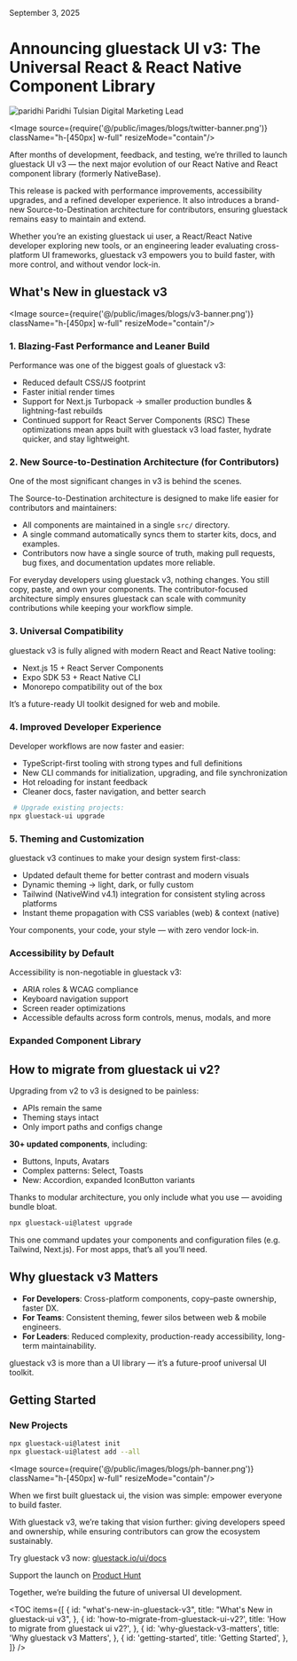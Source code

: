 
<Text className="text-sm pt-2">September 3, 2025</Text>

# Announcing gluestack UI v3: The Universal React & React Native Component Library

<HStack className="gap-3 items-center">
  <Box className="h-8 w-8 rounded-full overflow-hidden">
    <Image
      source={{ uri: 'https://avatars.githubusercontent.com/u/230149282?v=4' }}
      alt="paridhi"
      className="h-8 w-8"
    />
  </Box>
  <Box>
    <Text className="text-sm font-bold text-typography-900">Paridhi Tulsian</Text>
    <Text className="text-sm">Digital Marketing Lead</Text>
  </Box>
</HStack>

<br />

<Image
source={require('@/public/images/blogs/twitter-banner.png')} 
className="h-[450px] w-full"
resizeMode="contain"/>

<Text className="text-sm font-medium font-mono leading-normal">
After months of development, feedback, and testing, we’re thrilled to launch gluestack UI v3 — the next major evolution of our React Native and React component library (formerly NativeBase).

This release is packed with performance improvements, accessibility upgrades, and a refined developer experience. It also introduces a brand-new Source-to-Destination architecture for contributors, ensuring gluestack remains easy to maintain and extend.

Whether you’re an existing gluestack ui user, a React/React Native developer exploring new tools, or an engineering leader evaluating cross-platform UI frameworks, gluestack v3 empowers you to build faster, with more control, and without vendor lock-in.

</Text>

 ## What's New in gluestack v3

<Image
source={require('@/public/images/blogs/v3-banner.png')} 
className="h-[450px] w-full"
resizeMode="contain"/>

### 1. Blazing-Fast Performance and Leaner Build

Performance was one of the biggest goals of gluestack v3:
- Reduced default CSS/JS footprint
- Faster initial render times
- Support for Next.js Turbopack → smaller production bundles & lightning-fast rebuilds
- Continued support for React Server Components (RSC)
These optimizations mean apps built with gluestack v3 load faster, hydrate quicker, and stay lightweight.

### 2. New Source-to-Destination Architecture (for Contributors)

One of the most significant changes in v3 is behind the scenes.

The Source-to-Destination architecture is designed to make life easier for contributors and maintainers:

- All components are maintained in a single `src/` directory.
- A single command automatically syncs them to starter kits, docs, and examples.
- Contributors now have a single source of truth, making pull requests, bug fixes, and documentation updates more reliable.

For everyday developers using gluestack v3, nothing changes. You still copy, paste, and own your components. The contributor-focused architecture simply ensures gluestack can scale with community contributions while keeping your workflow simple.

### 3. Universal Compatibility

gluestack v3 is fully aligned with modern React and React Native tooling:

- Next.js 15 + React Server Components
- Expo SDK 53 + React Native CLI
- Monorepo compatibility out of the box

It’s a future-ready UI toolkit designed for web and mobile.

### 4. Improved Developer Experience

Developer workflows are now faster and easier:

- TypeScript-first tooling with strong types and full definitions
- New CLI commands for initialization, upgrading, and file synchronization
- Hot reloading for instant feedback
- Cleaner docs, faster navigation, and better search

```bash
 # Upgrade existing projects:
npx gluestack-ui upgrade
```

### 5. Theming and Customization

gluestack v3 continues to make your design system first-class:

- Updated default theme for better contrast and modern visuals
- Dynamic theming → light, dark, or fully custom
- Tailwind (NativeWind v4.1) integration for consistent styling across platforms
- Instant theme propagation with CSS variables (web) & context (native)

Your components, your code, your style — with zero vendor lock-in.

### Accessibility by Default

Accessibility is non-negotiable in gluestack v3:

- ARIA roles & WCAG compliance
- Keyboard navigation support
- Screen reader optimizations
- Accessible defaults across form controls, menus, modals, and more

### Expanded Component Library
## How to migrate from gluestack ui v2?

Upgrading from v2 to v3 is designed to be painless:

- APIs remain the same
- Theming stays intact
- Only import paths and configs change

**30+ updated components**, including:

- Buttons, Inputs, Avatars
- Complex patterns: Select, Toasts
- New: Accordion, expanded IconButton variants

Thanks to modular architecture, you only include what you use — avoiding bundle bloat.

```bash
npx gluestack-ui@latest upgrade
```

This one command updates your components and configuration files (e.g. Tailwind, Next.js). For most apps, that’s all you’ll need.

## Why gluestack v3 Matters

- **For Developers**: Cross-platform components, copy–paste ownership, faster DX.
- **For Teams**: Consistent theming, fewer silos between web & mobile engineers.
- **For Leaders**: Reduced complexity, production-ready accessibility, long-term maintainability.

gluestack v3 is more than a UI library — it’s a future-proof universal UI toolkit.

## Getting Started

### New Projects
```bash
npx gluestack-ui@latest init
npx gluestack-ui@latest add --all
```
<Image
source={require('@/public/images/blogs/ph-banner.png')} 
className="h-[450px] w-full"
resizeMode="contain"/>

When we first built gluestack ui, the vision was simple: empower everyone to build faster.

With gluestack v3, we’re taking that vision further: giving developers speed and ownership, while ensuring contributors can grow the ecosystem sustainably.

Try gluestack v3 now: [gluestack.io/ui/docs](https://gluestack.io/ui/docs)

Support the launch on [Product Hunt](https://www.producthunt.com/products/gluestack?embed=true&utm_source=badge-featured&utm_medium=badge&utm_source=badge-gluestack-v3)

Together, we’re building the future of universal UI development.

<TOC
  items={[
    {
      id: "what's-new-in-gluestack-v3",
      title: "What's New in gluestack-ui v3",
    },
    {
      id: 'how-to-migrate-from-gluestack-ui-v2?',
      title: 'How to migrate from gluestack ui v2?',
    },
    {
      id: 'why-gluestack-v3-matters',
      title: 'Why gluestack v3 Matters',
    },
    {
      id: 'getting-started',
      title: 'Getting Started',
    },
  ]}
/>
